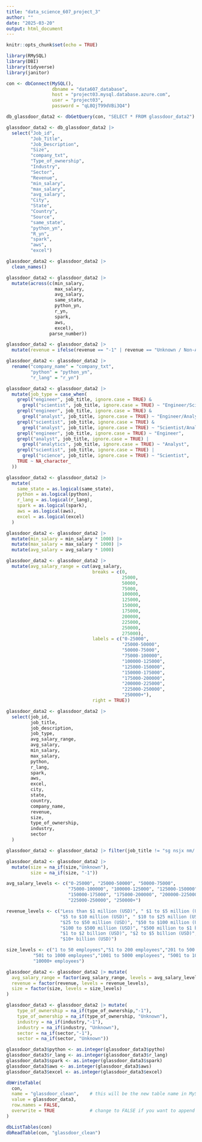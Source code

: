 ```yaml
---
title: "data_science_607_project_3"
author: ""
date: "2025-03-20"
output: html_document
---
```


```r
knitr::opts_chunk$set(echo = TRUE)
```

```r
library(RMySQL)
library(DBI)
library(tidyverse)
library(janitor)
```

```r
con <- dbConnect(MySQL(), 
                 dbname = "data607_database", 
                 host = "project03.mysql.database.azure.com", 
                 user = "project03", 
                 password = "qL8QjT99dVBi3Q4")
```

```r
db_glassdoor_data2 <- dbGetQuery(con, "SELECT * FROM glassdoor_data2")
```

```r
glassdoor_data2 <- db_glassdoor_data2 |> 
  select("Job_id",
         "Job_Title",
         "Job_Description",
         "Size",
         "company_txt",
         "Type_of_ownership",
         "Industry",
         "Sector",
         "Revenue",
         "min_salary",
         "max_salary",
         "avg_salary",
         "City",
         "State",
         "Country",
         "Source",
         "same_state",
         "python_yn",
         "R_yn",
         "spark",
         "aws",
         "excel")
```


```r
glassdoor_data2 <- glassdoor_data2 |> 
  clean_names()
```

```r
glassdoor_data2 <- glassdoor_data2 |> 
  mutate(across(c(min_salary, 
                  max_salary, 
                  avg_salary,
                  same_state,
                  python_yn, 
                  r_yn, 
                  spark, 
                  aws, 
                  excel), 
                parse_number))
```

```r
glassdoor_data2 <- glassdoor_data2 |> 
  mutate(revenue = ifelse(revenue == "-1" | revenue == "Unknown / Non-Applicable", NA, revenue))
```

```r
glassdoor_data2 <- glassdoor_data2 |> 
  rename("company_name" = "company_txt",
         "python" = "python_yn",
         "r_lang" = "r_yn")
```

```r
glassdoor_data2 <- glassdoor_data2 |> 
  mutate(job_type = case_when(
    grepl("engineer", job_title, ignore.case = TRUE) & 
      grepl("scientist", job_title, ignore.case = TRUE) ~ "Engineer/Scientist",
    grepl("engineer", job_title, ignore.case = TRUE) &
      grepl("analyst", job_title, ignore.case = TRUE) ~ "Engineer/Analyst",
    grepl("scientist", job_title, ignore.case = TRUE) &
      grepl("analyst", job_title, ignore.case = TRUE) ~ "Scientist/Analyst",
    grepl("engineer", job_title, ignore.case = TRUE) ~ "Engineer",
    grepl("analyst", job_title, ignore.case = TRUE) |
      grepl("analytics", job_title, ignore.case = TRUE) ~ "Analyst",  
    grepl("scientist", job_title, ignore.case = TRUE) |
      grepl("science", job_title, ignore.case = TRUE) ~ "Scientist", 
    TRUE ~ NA_character_ 
  ))
```

```r
glassdoor_data2 <- glassdoor_data2 |> 
  mutate(
    same_state = as.logical(same_state), 
    python = as.logical(python),
    r_lang = as.logical(r_lang),
    spark = as.logical(spark),
    aws = as.logical(aws),
    excel = as.logical(excel)
  )
```

```r
glassdoor_data2 <- glassdoor_data2 |> 
  mutate(min_salary = min_salary * 1000) |> 
  mutate(max_salary = max_salary * 1000) |> 
  mutate(avg_salary = avg_salary * 1000)
```

```r
glassdoor_data2 <- glassdoor_data2 |> 
  mutate(avg_salary_range = cut(avg_salary,
                                breaks = c(0, 
                                           25000, 
                                           50000, 
                                           75000, 
                                           100000, 
                                           125000, 
                                           150000, 
                                           175000, 
                                           200000, 
                                           225000, 
                                           250000, 
                                           275000),
                                labels = c("0-25000", 
                                           "25000-50000", 
                                           "50000-75000", 
                                           "75000-100000", 
                                           "100000-125000", 
                                           "125000-150000", 
                                           "150000-175000", 
                                           "175000-200000", 
                                           "200000-225000", 
                                           "225000-250000", 
                                           "250000+"),
                                right = TRUE))
```

```r
glassdoor_data2 <- glassdoor_data2 |> 
  select(job_id, 
         job_title, 
         job_description,
         job_type, 
         avg_salary_range, 
         avg_salary, 
         min_salary, 
         max_salary, 
         python,
         r_lang,
         spark,
         aws,
         excel,
         city, 
         state, 
         country,
         company_name,
         revenue,
         size,
         type_of_ownership,
         industry,
         sector
  )
```

```r
glassdoor_data2 <- glassdoor_data2 |> filter(job_title != "sg nsjx nm/.;'" )
```

```r
glassdoor_data2 <- glassdoor_data2 |> 
  mutate(size = na_if(size,"Unknown"),
         size = na_if(size, "-1"))
```


```r
avg_salary_levels <- c("0-25000", "25000-50000", "50000-75000", 
                       "75000-100000", "100000-125000", "125000-150000", 
                       "150000-175000", "175000-200000", "200000-225000", 
                       "225000-250000", "250000+")

revenue_levels <- c("Less than $1 million (USD)", " $1 to $5 million (USD)", 
                    "$5 to $10 million (USD)", " $10 to $25 million (USD)",
                    "$25 to $50 million (USD)", "$50 to $100 million (USD)",
                    "$100 to $500 million (USD)", "$500 million to $1 billion (USD)",
                    "$1 to $2 billion (USD)", "$2 to $5 billion (USD)", "$5 to $10 billion (USD)",
                    "$10+ billion (USD)")

size_levels <- c("1 to 50 employees","51 to 200 employees","201 to 500 employees",
          "501 to 1000 employees","1001 to 5000 employees", "5001 to 10000 employees",
          "10000+ employees")

glassdoor_data2 <- glassdoor_data2 |> mutate(
  avg_salary_range = factor(avg_salary_range, levels = avg_salary_levels),
  revenue = factor(revenue, levels = revenue_levels),
  size = factor(size, levels = size_levels)
)
```

```r
glassdoor_data3 <- glassdoor_data2 |> mutate(
    type_of_ownership = na_if(type_of_ownership,"-1"),
    type_of_ownership = na_if(type_of_ownership, "Unknown"),
    industry = na_if(industry,"-1"),
    industry = na_if(industry, "Unknown"),
    sector = na_if(sector,"-1"),
    sector = na_if(sector, "Unknown"))


```

```r

glassdoor_data3$python <- as.integer(glassdoor_data3$pytho)
glassdoor_data3$r_lang <- as.integer(glassdoor_data3$r_lang)
glassdoor_data3$spark <- as.integer(glassdoor_data3$spark)
glassdoor_data3$aws <- as.integer(glassdoor_data3$aws)
glassdoor_data3$excel <- as.integer(glassdoor_data3$excel)

dbWriteTable(
  con,
  name = "glassdoor_clean",    # this will be the new table name in MySQL
  value = glassdoor_data3,
  row.names = FALSE,
  overwrite = TRUE             # change to FALSE if you want to append
)

dbListTables(con)
dbReadTable(con, "glassdoor_clean")

```